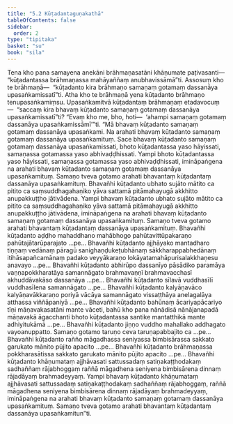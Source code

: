 ```yaml
---
title: "5.2 Kūṭadantaguṇakathā"
tableOfContents: false
sidebar:
  order: 2
type: "tipitaka"
basket: "su"
book: "sila"
---
```



<DynamicBreadcrumb />

<Division number="330" book="sila" bookNo="6" page="122">

<Paragraph number="500" book="sila">
Tena kho pana samayena anekāni brāhmaṇasatāni khāṇumate paṭivasanti—  “kūṭadantassa brāhmaṇassa mahāyaññaṃ anubhavissāmā”ti. Assosuṃ kho te brāhmaṇā—  “kūṭadanto kira brāhmaṇo samaṇaṃ gotamaṃ dassanāya upasaṅkamissatī”ti. Atha kho te brāhmaṇā yena kūṭadanto brāhmaṇo tenupasaṅkamiṃsu.
</Paragraph>

</Division>
<Division number="331" book="sila" bookNo="6" page="122">

<Paragraph number="501" book="sila">
Upasaṅkamitvā kūṭadantaṃ brāhmaṇaṃ etadavocuṃ—  “saccaṃ kira bhavaṃ kūṭadanto samaṇaṃ gotamaṃ dassanāya upasaṅkamissatī”ti? “Evaṃ kho me, bho, hoti—  ‘ahampi samaṇaṃ gotamaṃ dassanāya upasaṅkamissāmī’”ti.
</Paragraph>

<Paragraph number="502" book="sila">
“Mā bhavaṃ kūṭadanto samaṇaṃ gotamaṃ dassanāya upasaṅkami. Na arahati bhavaṃ kūṭadanto samaṇaṃ gotamaṃ dassanāya upasaṅkamituṃ. Sace bhavaṃ kūṭadanto samaṇaṃ gotamaṃ dassanāya upasaṅkamissati, bhoto kūṭadantassa yaso hāyissati, samaṇassa gotamassa yaso abhivaḍḍhissati. Yampi bhoto kūṭadantassa yaso hāyissati, samaṇassa gotamassa yaso abhivaḍḍhissati, imināpaṅgena na arahati bhavaṃ kūṭadanto samaṇaṃ gotamaṃ dassanāya upasaṅkamituṃ. Samaṇo tveva gotamo arahati bhavantaṃ kūṭadantaṃ dassanāya upasaṅkamituṃ.
</Paragraph>

<Paragraph number="503" book="sila">
Bhavañhi kūṭadanto ubhato sujāto mātito ca pitito ca saṃsuddhagahaṇiko yāva sattamā pitāmahayugā akkhitto anupakkuṭṭho jātivādena. Yampi bhavaṃ kūṭadanto ubhato sujāto mātito ca pitito ca saṃsuddhagahaṇiko yāva sattamā pitāmahayugā akkhitto anupakkuṭṭho jātivādena, imināpaṅgena na arahati bhavaṃ kūṭadanto samaṇaṃ gotamaṃ dassanāya upasaṅkamituṃ. Samaṇo tveva gotamo arahati bhavantaṃ kūṭadantaṃ dassanāya upasaṅkamituṃ.
</Paragraph>

<Paragraph number="504" book="sila">
Bhavañhi kūṭadanto aḍḍho mahaddhano mahābhogo pahūtavittūpakaraṇo pahūtajātarūparajato …pe…
</Paragraph>

<Paragraph number="505" book="sila">
Bhavañhi kūṭadanto ajjhāyako mantadharo tiṇṇaṃ vedānaṃ pāragū sanighaṇḍukeṭubhānaṃ sākkharappabhedānaṃ itihāsapañcamānaṃ padako veyyākaraṇo lokāyatamahāpurisalakkhaṇesu anavayo …pe…
</Paragraph>

<Paragraph number="506" book="sila">
Bhavañhi kūṭadanto abhirūpo dassanīyo pāsādiko paramāya vaṇṇapokkharatāya samannāgato brahmavaṇṇī brahmavacchasī akhuddāvakāso dassanāya …pe…
</Paragraph>

<Paragraph number="507" book="sila">
Bhavañhi kūṭadanto sīlavā vuddhasīlī vuddhasīlena samannāgato …pe…
</Paragraph>

<Paragraph number="508" book="sila">
Bhavañhi kūṭadanto kalyāṇavāco kalyāṇavākkaraṇo poriyā vācāya samannāgato vissaṭṭhāya anelagalāya atthassa viññāpaniyā …pe…
</Paragraph>

<Paragraph number="509" book="sila">
Bhavañhi kūṭadanto bahūnaṃ ācariyapācariyo tīṇi māṇavakasatāni mante vāceti, bahū kho pana nānādisā nānājanapadā māṇavakā āgacchanti bhoto kūṭadantassa santike mantatthikā mante adhiyitukāmā …pe…
</Paragraph>

<Paragraph number="510" book="sila">
Bhavañhi kūṭadanto jiṇṇo vuddho mahallako addhagato vayoanuppatto. Samaṇo gotamo taruṇo ceva taruṇapabbajito ca …pe…
</Paragraph>

<Paragraph number="511" book="sila">
Bhavañhi kūṭadanto rañño māgadhassa seniyassa bimbisārassa sakkato garukato mānito pūjito apacito …pe…
</Paragraph>

<Paragraph number="512" book="sila">
Bhavañhi kūṭadanto brāhmaṇassa pokkharasātissa sakkato garukato mānito pūjito apacito …pe…
</Paragraph>

<Paragraph number="513" book="sila">
Bhavañhi kūṭadanto khāṇumataṃ ajjhāvasati sattussadaṃ satiṇakaṭṭhodakaṃ sadhaññaṃ rājabhoggaṃ raññā māgadhena seniyena bimbisārena dinnaṃ rājadāyaṃ brahmadeyyaṃ. Yampi bhavaṃ kūṭadanto khāṇumataṃ ajjhāvasati sattussadaṃ satiṇakaṭṭhodakaṃ sadhaññaṃ rājabhoggaṃ, raññā māgadhena seniyena bimbisārena dinnaṃ rājadāyaṃ brahmadeyyaṃ, imināpaṅgena na arahati bhavaṃ kūṭadanto samaṇaṃ gotamaṃ dassanāya upasaṅkamituṃ. Samaṇo tveva gotamo arahati bhavantaṃ kūṭadantaṃ dassanāya upasaṅkamitun”ti.
</Paragraph>
</Division>